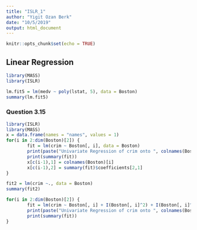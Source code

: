 ```yaml
---
title: "ISLR_1"
author: "Yigit Ozan Berk"
date: "10/5/2019"
output: html_document
---
```


```r
knitr::opts_chunk$set(echo = TRUE)
```

## Linear Regression

```r
library(MASS)
library(ISLR)

```

```r
lm.fit5 = lm(medv ~ poly(lstat, 5), data = Boston)
summary(lm.fit5)
```

### Question 3.15

```r
library(ISLR)
library(MASS)
x = data.frame(names = "names", values = 1)
for(i in 2:dim(Boston)[2]) {
        fit = lm(crim ~ Boston[, i], data = Boston)
        print(paste("Univariate Regression of crim onto ", colnames(Boston)[i]))
        print(summary(fit))
        x[c(i-1),1] = colnames(Boston)[i]
        x[c(i-1),2] = summary(fit)$coefficients[2,1]
}
```

```r
fit2 = lm(crim ~., data = Boston)
summary(fit2)
```

```r
for(i in 2:dim(Boston)[2]) {
        fit = lm(crim ~ Boston[, i] + I(Boston[, i]^2) + I(Boston[, i]^3), data = Boston)
        print(paste("Univariate Regression of crim onto ", colnames(Boston)[i]))
        print(summary(fit))
}
```


